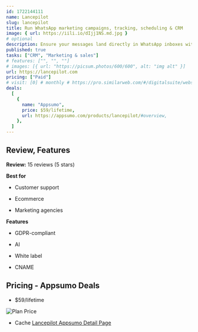 ```yaml
---
id: 1722144111
name: Lancepilot
slug: lancepilot
title: Run WhatsApp marketing campaigns, tracking, scheduling & CRM
image: { url: https://iili.io/dIjj1NS.md.jpg }
# optional
description: Ensure your messages land directly in WhatsApp inboxes with real-time analytics for opens, reads, and response ratesExecute sequence campaigns with automated follow-ups for your WhatsApp prospects
published: true
tasks: ["CRM", "Marketing & sales"]
# features: ["", "", ""]
# images: [{ url: "https://picsum.photos/600/600", alt: "img alt" }]
url: https://lancepilot.com
pricing: ["Paid"]
# visit: [0] # monthly # https://pro.similarweb.com/#/digitalsuite/websiteanalysis/home
deals:
  [
    {
      name: "Appsumo",
      price: $59/lifetime,
      url: https://appsumo.com/products/lancepilot/#overview,
    },
  ]
---
```


## Review, Features

**Review:** 15 reviews (5 stars)

**Best for**

- Customer support

- Ecommerce

- Marketing agencies

**Features**

- GDPR-compliant

- AI

- White label

- CNAME

## Pricing - Appsumo Deals

- $59/lifetime

<Img src="https://iili.io/dIwcHYX.png" alt="Plan Price" />

- Cache [Lancepilot Appsumo Detail Page](https://iili.io/dIwcMua.png)

